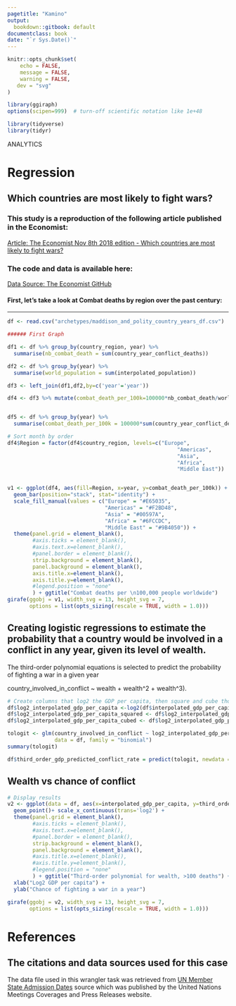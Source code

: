 ```yaml
---
pagetitle: "Kamino"
output:
  bookdown::gitbook: default
documentclass: book
date: "`r Sys.Date()`"
---
```


```r

knitr::opts_chunk$set(
    echo = FALSE,
    message = FALSE,
    warning = FALSE,
   dev = "svg"
)

library(ggiraph)
options(scipen=999)  # turn-off scientific notation like 1e+48

library(tidyverse)
library(tidyr)

```

ANALYTICS


# Regression
## Which countries are most likely to fight wars?

### This study is a reproduction of the following article published in the Economist:
<a href="https://www.economist.com/graphic-detail/2018/11/08/which-countries-are-most-likely-to-fight-wars">Article: The Economist Nov 8th 2018 edition - Which countries are most likely to fight wars?</a>

### The code and data is available here:
<a href="https://github.com/TheEconomist/graphic-detail-data/tree/master/data/2018-11-03-war-fighting">Data Source: The Economist GitHub</a>


#### First, let's take a look at Combat deaths by region over the past century:

***

```r

df <- read.csv("archetypes/maddison_and_polity_country_years_df.csv")

```


```r

###### First Graph

df1 <- df %>% group_by(country_region, year) %>% 
  summarise(nb_combat_death = sum(country_year_conflict_deaths))

df2 <- df %>% group_by(year) %>% 
  summarise(world_population = sum(interpolated_population))

df3 <- left_join(df1,df2,by=c('year'='year'))

df4 <- df3 %>% mutate(combat_death_per_100k=100000*nb_combat_death/world_population)


df5 <- df %>% group_by(year) %>% 
  summarise(combat_death_per_100k = 100000*sum(country_year_conflict_deaths)/sum(interpolated_population))

# Sort month by order
df4$Region = factor(df4$country_region, levels=c("Europe",
                                                      "Americas", 
                                                      "Asia",
                                                      "Africa",
                                                      "Middle East"))


v1 <- ggplot(df4, aes(fill=Region, x=year, y=combat_death_per_100k)) +
  geom_bar(position="stack", stat="identity") + 
  scale_fill_manual(values = c("Europe" = "#E65035", 
                               "Americas" = "#F2BD48",
                               "Asia" = "#00597A",
                               "Africa" = "#6FCCDC",
                               "Middle East" = "#9B4050")) +
  theme(panel.grid = element_blank(), 
        #axis.ticks = element_blank(), 
        #axis.text.x=element_blank(), 
        #panel.border = element_blank(),
        strip.background = element_blank(),
        panel.background = element_blank(),
        axis.title.x=element_blank(),
        axis.title.y=element_blank(),
        #legend.position = "none"
        ) + ggtitle("Combat deaths per \n100,000 people worldwide")
girafe(ggobj = v1, width_svg = 13, height_svg = 7,
       options = list(opts_sizing(rescale = TRUE, width = 1.0)))


```

## Creating logistic regressions to estimate the probability that a country would be involved in a conflict in any year, given its level of wealth.

The third-order polynomial equations is selected to predict the probability of fighting a war in a given year 

country_involved_in_conflict ~ wealth + wealth^2 + wealth^3).


```r

# Create columns that log2 the GDP per capita, then square and cube those figures
df$log2_interpolated_gdp_per_capita <-log2(df$interpolated_gdp_per_capita)
df$log2_interpolated_gdp_per_capita_squared <- df$log2_interpolated_gdp_per_capita^2
df$log2_interpolated_gdp_per_capita_cubed <- df$log2_interpolated_gdp_per_capita^3

tologit <- glm(country_involved_in_conflict ~ log2_interpolated_gdp_per_capita + log2_interpolated_gdp_per_capita_squared + log2_interpolated_gdp_per_capita_cubed,
               data = df, family = "binomial")
summary(tologit)

df$third_order_gdp_predicted_conflict_rate = predict(tologit, newdata = df, type = "response")

```

## Wealth vs chance of conflict

```r

# Display results
v2 <- ggplot(data = df, aes(x=interpolated_gdp_per_capita, y=third_order_gdp_predicted_conflict_rate))+
  geom_point()+ scale_x_continuous(trans='log2') +
  theme(panel.grid = element_blank(), 
        #axis.ticks = element_blank(), 
        #axis.text.x=element_blank(), 
        #panel.border = element_blank(),
        strip.background = element_blank(),
        panel.background = element_blank(),
        #axis.title.x=element_blank(),
        #axis.title.y=element_blank(),
        #legend.position = "none"
        ) + ggtitle("Third-order polynomial for wealth, >100 deaths") +
  xlab("Log2 GDP per capita") + 
  ylab("Chance of fighting a war in a year")

girafe(ggobj = v2, width_svg = 13, height_svg = 7,
       options = list(opts_sizing(rescale = TRUE, width = 1.0)))

```




# References
## The citations and data sources used for this case

The data file used in this wrangler task was retrieved from <a href="https://www.un.org/press/en/2006/org1469.doc.htm">UN Member State Admission Dates</a> source which was published by the United Nations Meetings Coverages and Press Releases website.
